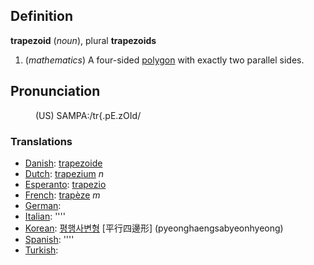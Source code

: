 ==Definition==

<b>trapezoid</b> (<i>noun</i>), plural <b>trapezoids</b>
# (<i>mathematics</i>) A four-sided [[polygon]] with exactly two parallel sides.

==Pronunciation==
:(US) SAMPA:/tr{.pE.zOId/

===Translations===

*[[Danish]]: [[trapezoide]]
*[[Dutch]]: [[trapezium]] ''n''
*[[Esperanto]]: [[trapezio]]
*[[French]]: [[trapèze]] ''m''
*[[German]]: [[]]
*[[Italian]]: [[]] ''''
*[[Korean]]: [[평행사변형]] [平行四邊形] (pyeonghaengsabyeonhyeong)
*[[Spanish]]: [[]] ''''
*[[Turkish]]: [[]]